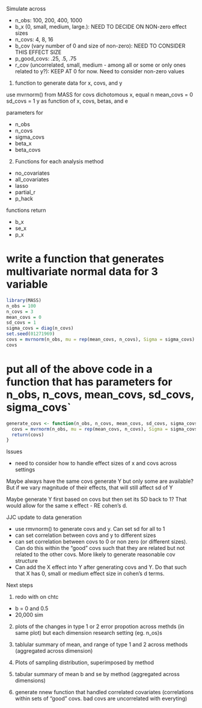 Simulate across

- n_obs: 100, 200, 400, 1000
- b_x (0, small, medium, large.): NEED TO DECIDE ON NON-zero effect sizes
- n_covs: 4, 8, 16
- b_cov (vary number of 0 and size of non-zero): NEED TO CONSIDER THIS EFFECT SIZE
- p_good_covs: .25, .5, .75
- r_cov (uncorrelated, small, medium - among all or some or only ones related to y?): KEEP AT 0 for now. Need to consider non-zero values


1. function to generate data for x, covs, and y

use mvrnorm() from MASS for covs
dichotomous x, equal n
mean_covs = 0
sd_covs = 1
y as function of x, covs, betas, and e

parameters for 

- n_obs
- n_covs
- sigma_covs
- beta_x
- beta_covs 

 
2. Functions for each analysis method

- no_covariates
- all_covariates
- lasso 
- partial_r
- p_hack

functions return

- b_x
- se_x
- p_x





# write a function that generates multivariate normal data for 3 variable
```r
library(MASS)
n_obs = 100
n_covs = 3
mean_covs = 0
sd_covs = 1
sigma_covs = diag(n_covs)
set.seed(01271969)
covs = mvrnorm(n_obs, mu = rep(mean_covs, n_covs), Sigma = sigma_covs)
covs

```
# put all of the above code in a function that has parameters for n_obs, n_covs, mean_covs, sd_covs, sigma_covs`
```r
generate_covs <- function(n_obs, n_covs, mean_covs, sd_covs, sigma_covs){
  covs = mvrnorm(n_obs, mu = rep(mean_covs, n_covs), Sigma = sigma_covs)
  return(covs)
}

```

Issues

- need to consider how to handle effect sizes of x and covs across settings

Maybe always have the same covs generate Y but only some are available?  But if we vary magnitude of their effects, that will still affect sd of Y

Maybe generate Y first based on covs but then set its SD back to 1?  That would allow for the same x effect - RE cohen's d.



JJC update to data generation

- use rmvnorm() to generate covs and y.   Can set sd for all to 1
- can set correlation between covs and y to different sizes
- can set correlation between covs to 0 or non zero (or different sizes).  Can do this within the "good" covs such that they are related but not related to the other covs.  More likely to generate reasonable cov structure
- Can add the X effect into Y after generating covs and Y.  Do that such that X has 0, small or medium effect size in cohen's d terms.



Next steps

1.  redo with on chtc
  - b = 0 and 0.5
  - 20,000 sim

2.  plots of the changes in type 1 or 2 error propotion across methds (in same plot) but each dimension research setting (eg. n_os)s


3.  tablular summary of mean, and range of type 1 and 2 across methods (aggregated across dimension)

4.  Plots of sampling distribution, superimposed by method

5.  tabular summary of mean b and se by method (aggregated across dimensions)


6.  generate nnew function that handled correlated covariates (correlations within sets of "good" covs. bad covs are uncorrelated with everyting)
